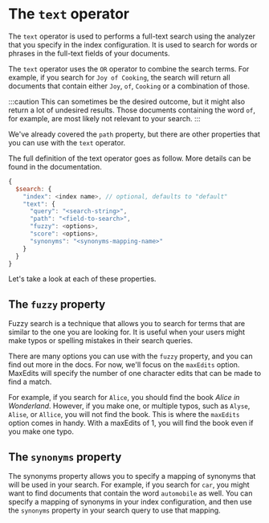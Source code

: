 # The `text` operator

The `text` operator is used to performs a full-text search using the analyzer that you specify in the index configuration. It is used to search for words or phrases in the full-text fields of your documents.

The `text` operator uses the `OR` operator to combine the search terms. For example, if you search for `Joy of Cooking`, the search will return all documents that contain either `Joy`, `of`, `Cooking` or a combination of those.

:::caution
This can sometimes be the desired outcome, but it might also return a lot of undesired results. Those documents containing the word `of`, for example, are most likely not relevant to your search.
:::

We've already covered the `path` property, but there are other properties that you can use with the `text` operator.

The full definition of the text operator goes as follow. More details can be found in the <Link to="https://www.mongodb.com/docs/atlas/atlas-search/text/">documentation</Link>.

```js
{
  $search: {
    "index": <index name>, // optional, defaults to "default"
    "text": {
      "query": "<search-string>",
      "path": "<field-to-search>",
      "fuzzy": <options>,
      "score": <options>,
      "synonyms": "<synonyms-mapping-name>"
    }
  }
}
```

Let's take a look at each of these properties.

## The `fuzzy` property

Fuzzy search is a technique that allows you to search for terms that are similar to the one you are looking for. It is useful when your users might make typos or spelling mistakes in their search queries.

There are many options you can use with the `fuzzy` property, and you can find out more in the docs. For now, we'll focus on the `maxEdits` option. MaxEdits will specify the number of one character edits that can be made to find a match.

For example, if you search for `Alice`, you should find the book _Alice in Wonderland_. However, if you make one, or multiple typos, such as `Alyse`, `Alise`, or `Allice`, you will not find the book. This is where the `maxEdits` option comes in handy. With a maxEdits of 1, you will find the book even if you make one typo.

## The `synonyms` property

The synonyms property allows you to specify a mapping of synonyms that will be used in your search. For example, if you search for `car`, you might want to find documents that contain the word `automobile` as well. You can specify a mapping of synonyms in your index configuration, and then use the `synonyms` property in your search query to use that mapping.